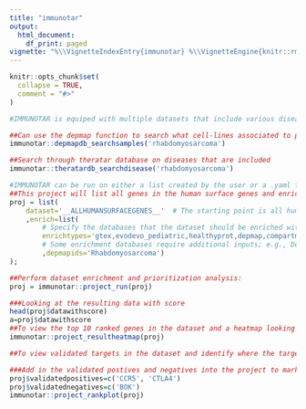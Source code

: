 ```yaml
---
title: "immunotar"
output:
  html_document:
    df_print: paged
vignette: "%\\VignetteIndexEntry{immunotar} %\\VignetteEngine{knitr::rmarkdown} %\\VignetteEncoding{UTF-8}\n"
---
```




```r
knitr::opts_chunk$set(
  collapse = TRUE,
  comment = "#>"
)
```

```r
#IMMUNOTAR is equiped with multiple datasets that include various diseases 

##Can use the depmap function to search what cell-lines associated to phenotype is found in depmap 
immunotar::depmapdb_searchsamples('rhabdomyosarcoma')

##Search through theratar database on diseases that are included 
immunotar::theratardb_searchdisease('rhabdomyosarcoma')
```


```r
#IMMUNOTAR can be run on either a list created by the user or a .yaml file with all datasheet included
##This project will list all genes in the human surface genes and enriches with the databases listed under enrich 
proj = list(
	dataset='__ALLHUMANSURFACEGENES__'  # The starting point is all human surface genes
	,enrich=list(
		# Specify the databases that the dataset should be enriched with:
		enrichtypes='gtex,evodevo_pediatric,healthyprot,depmap,compartments_sp,cirfess_spc'
		# Some enrichment databases require additional inputs; e.g., Depmap database requires a disease name:
		,depmapids='Rhabdomyosarcoma')
);

##Perform dataset enrichment and prioritization analysis:
proj = immunotar::project_run(proj)

###Looking at the resulting data with score 
head(proj$datawithscore)
a=proj$datawithscore
##To view the top 10 ranked genes in the dataset and a heatmap looking at the values of the highest weighted features 
immunotar::project_resultheatmap(proj)

##To view validated targets in the dataset and identify where the targets are ranked 

###Add in the validated postives and negatives into the project to mark in the rank plot 
proj$validatedpositives=c('CCR5', 'CTLA4')
proj$validatednegatives=c('BOK')
immunotar::project_rankplot(proj)

```